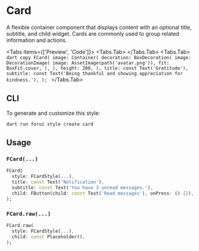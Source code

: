 
# Card

A flexible container component that displays content with an optional title, subtitle, and child widget. Cards are commonly used to group related information and actions.

<LinkBadgeGroup>
    <LinkBadge label="API Reference" href="https://pub.dev/documentation/forui/latest/forui.widgets.card/"/>
</LinkBadgeGroup>

<Tabs items={['Preview', 'Code']}>
  <Tabs.Tab>
      <Widget name='card' query={{}}  height={400}/>
  </Tabs.Tab>
  <Tabs.Tab>
      ```dart copy
      FCard(
        image: Container(
          decoration: BoxDecoration(
            image: DecorationImage(
              image: AssetImage(path('avatar.png')),
              fit: BoxFit.cover,
            ),
          ),
          height: 200,
        ),
        title: const Text('Gratitude'),
        subtitle: const Text('Being thankful and showing appreciation for kindness.'),
      );
      ```
  </Tabs.Tab>
</Tabs>

## CLI

To generate and customize this style:

```shell copy
dart run forui style create card 
```

## Usage

### `FCard(...)`

```dart copy
FCard(
  style: FCardStyle(...),
  title: const Text('Notification'),
  subtitle: const Text('You have 3 unread messages.'),
  child: FButton(child: const Text('Read messages'), onPress: () {}),
);
```

### `FCard.raw(...)`

```dart copy
FCard.raw(
  style: FCardStyle(...),
  child: const Placeholder(),
);
```
